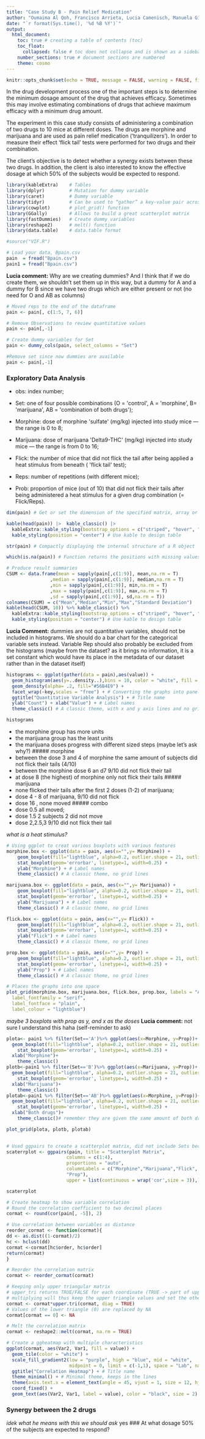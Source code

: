 ```yaml
---
title: "Case Study B - Pain Relief Medication"
author: "Oumaima Al Qoh, Francisco Arrieta, Lucia Camenisch, Manuela Giansante, Emily Schmidt, Camille Beatrice Valera"
date: "`r format(Sys.time(), '%d %B %Y')`"
output:
  html_document:
    toc: true # creating a table of contents (toc)
    toc_float: 
      collapsed: false # toc does not collapse and is shown as a sidebar (toc_float)
    number_sections: true # document sections are numbered
    theme: cosmo
---
```



```r
knitr::opts_chunk$set(echo = TRUE, message = FALSE, warning = FALSE, fig.align = "center")
```

In the drug development process one of the important steps is to determine the minimum dosage amount of the drug that achieves efficacy. Sometimes this may involve estimating combinations of drugs that achieve maximum efficacy with a
minimum drug amount.

The experiment in this case study consists of administering a combination of two drugs to 10 mice at different doses. The drugs are morphine and marijuana and are used as pain relief medication (‘tranquilizers’). In order to measure their effect ‘flick tail’ tests were performed for two drugs and their combination.

The client’s objective is to detect whether a synergy exists between these two drugs. In addition, the client is also interested to know the effective dosage at which 50% of the subjects would be expected to respond.


```r
library(kableExtra)    # Tables
library(dplyr)         # Mutation for dummy variable
library(caret)         # Dummy variable
library(tidyr)         # Can be used to “gather” a key-value pair across multiple columns
library(cowplot)       # plot_grid() function
library(GGally)        # Allows to build a great scatterplot matrix
library(fastDummies)   # Create dummy variables
library(reshape2)      # melt() function
library(data.table)    # data.table format

#source("VIF.R")
```



```r
# Load your data, Bpain.csv
pain  = fread("Bpain.csv")
pain1 = fread("Bpain.csv")
```


**Lucia comment:** Why are we creating dummies? And I think that if we do create them, we shouldn't set them up in this way, but a dummy for A and a dummy for B since we have two drugs which are either present or not (no need for O and AB as columns)

```r
# Moved reps to the end of the dataframe
pain <- pain[, c(1:5, 7, 6)]

# Remove Observations to review quantitative values
pain <- pain[,-1] 

# Create dummy variables for Set
pain <- dummy_cols(pain, select_columns = "Set")

#Remove set since now dummies are available
pain <- pain[,-1] 
```

### **Exploratory Data Analysis**
-   obs: index number;

-   Set: one of four possible combinations (O = \'control\', A =
    \'morphine\', B= \'marijuana\', AB = \'combination of both drugs\');

-   Morphine: dose of morphine \'sulfate\' (mg/kg) injected into study
    mice
    --- the range is 0 to 8;

-   Marijuana: dose of marijuana \'Delta9-THC\' (mg/kg) injected into
    study
    mice --- the range is from 0 to 16;

-   Flick: the number of mice that did not flick the tail after being
    applied
    a heat stimulus from beneath ( \'flick tail\' test);

-   Reps: number of repetitions (with different mice);

-   Prob: proportion of mice (out of 10) that did not flick their tails
    after
    being administered a heat stimulus for a given drug combination (=
    Flick/Reps).
```r
dim(pain) # Get or set the dimension of the specified matrix, array or data frame

kable(head(pain)) |>  kable_classic() |> 
  kableExtra::kable_styling(bootstrap_options = c("striped", "hover", "condensed","responsive")) |> 
  kable_styling(position = "center") # Use kable to design table

str(pain) # Compactly displaying the internal structure of a R object

which(is.na(pain)) # Function returns the positions with missing values, 0 missing values
```

```r
# Produce result summaries
CSUM <- data.frame(mean = sapply(pain[,c(1:9)], mean,na.rm = T) 
                ,median = sapply(pain[,c(1:9)], median,na.rm = T)
                ,min = sapply(pain[,c(1:9)], min,na.rm = T)
                ,max = sapply(pain[,c(1:9)], max,na.rm = T)
                ,sd = sapply(pain[,c(1:9)], sd,na.rm = T))
colnames(CSUM) = c("Mean","Median","Min","Max","Standard Deviation")
kable(head(CSUM, 10)) %>% kable_classic() %>% 
  kableExtra::kable_styling(bootstrap_options = c("striped", "hover", "condensed","responsive")) %>%
  kable_styling(position = "center") # Use kable to design table
```


**Lucia Comment:** dummies are not quantitative variables, should not be included in histograms. We should do a bar chart for the categorical variable sets instead. Variable Rep should also probably be excluded from the histograms (maybe from the dataset? as it brings no information, it is a set constant which would have its place in the metadata of our dataset rather than in the dataset itself)

```r
histograms <- ggplot(gather(data = pain),aes(value)) +
  geom_histogram(aes(y=..density..),bins = 10, color = "white", fill = "blue") + # Creates bin sizing and sets the lines as white
  geom_density(alpha= .2, fill="#56B4E9") +
  facet_wrap(~key,scales = "free") + # Converting the graphs into panels
  ggtitle("Quantitative Variable Analysis") + # Title name
  ylab("Count") + xlab("Value") + # Label names
  theme_classic() # A classic theme, with x and y axis lines and no grid lines

histograms
```


- the morphine group has more units
- the marijuana group has the least units
- the marijuana doses progress with different sized steps (maybe let's ask why?)
##### morphine
- between the dose 3 and 4 of morphine the same amount of subjects did not flick their tails (4/10)
- between the morphine dose 6 an d7 9/10 did not flick their tail
- at dose 8 (the highest) of morphine only not flick their tails
##### marijuana
- none flicked their tails after the first 2 doses (1-2) of marijuana;
- dose 4 - 8 of marijuana, 9/10 did not flick
- dose 16 , none moved
##### combo
- dose 0.5 all moved;
- dose 1.5 2 subjects 2 did not move
- dose 2,2.5,3 9/10 did not flick their tail

*what is a heat stimulus?*
```r
# Using ggplot to creat various boxplots with various features
morphine.box <- ggplot(data = pain, aes(x="",y= Morphine)) + 
    geom_boxplot(fill="lightblue", alpha=0.2, outlier.shape = 21, outlier.color = "black") +
    stat_boxplot(geom='errorbar', linetype=1, width=0.25) + 
    ylab("Morphine") + # Label names
    theme_classic() # A classic theme, no grid lines

marijuana.box <- ggplot(data = pain, aes(x="",y= Marijuana)) + 
    geom_boxplot(fill="lightblue", alpha=0.2, outlier.shape = 21, outlier.color = "black") + 
    stat_boxplot(geom='errorbar', linetype=1, width=0.25) + 
    ylab("Marijuana") + # Label names
    theme_classic() # A classic theme, no grid lines

flick.box <- ggplot(data = pain, aes(x="",y= Flick)) + 
    geom_boxplot(fill="lightblue", alpha=0.2, outlier.shape = 21, outlier.color = "black") + 
    stat_boxplot(geom='errorbar', linetype=1, width=0.25) + 
    ylab("Flick") + # Label names
    theme_classic() # A classic theme, no grid lines

prop.box <- ggplot(data = pain, aes(x="",y= Prop)) + 
    geom_boxplot(fill="lightblue", alpha=0.2, outlier.shape = 21, outlier.color = "black") + 
    stat_boxplot(geom='errorbar', linetype=1, width=0.25) + 
    ylab("Prop") + # Label names
    theme_classic() # A classic theme, no grid lines

# Places the graphs into one space
plot_grid(morphine.box, marijuana.box, flick.box, prop.box, labels = "AUTO", 
  label_fontfamily = "serif",
  label_fontface = "plain",
  label_colour = "lightblue")
```

*maybe 3 boxplots with prop as y, and x as the doses*
**Lucia comment:** not sure I understand this haha (self-reminder to ask)

```r
plota<- pain1 %>% filter(Set=='A')%>% ggplot(aes(x=Morphine, y=Prop))+
  geom_boxplot(fill="lightblue", alpha=0.2, outlier.shape = 21, outlier.color = "black") +
    stat_boxplot(geom='errorbar', linetype=1, width=0.25) + 
  xlab("Morphine")+
    theme_classic()
plotb<-pain1 %>% filter(Set=='B')%>% ggplot(aes(x=Marijuana, y=Prop))+
  geom_boxplot(fill="lightblue", alpha=0.2, outlier.shape = 21, outlier.color = "black") +
    stat_boxplot(geom='errorbar', linetype=1, width=0.25) + 
  xlab("Marijuana")+
    theme_classic()
plotab<-pain1 %>% filter(Set=='AB')%>% ggplot(aes(x=Morphine, y=Prop))+
  geom_boxplot(fill="lightblue", alpha=0.2, outlier.shape = 21, outlier.color = "black") +
    stat_boxplot(geom='errorbar', linetype=1, width=0.25) + 
  xlab("Both drugs")+
    theme_classic()# remember they are given the same amount of both drugs, decide whether to change the x axis

plot_grid(plota, plotb, plotab) 
  
```


```r
# Used ggpairs to create a scatterplot matrix, did not include Sets becuase of redundant informtion
scaterrplot <- ggpairs(pain, title = "Scatterplot Matrix",
                      columns = c(1:4),
                      proportions = "auto",
                      columnLabels = c("Morphine","Marijuana","Flick",
                      "Prop"),
                      upper = list(continuous = wrap('cor',size = 3)),) 

scaterrplot
```

```r
# Create heatmap to show variable correlation
# Round the correlation coefficient to two decimal places
cormat <- round(cor(pain[, -5]), 2)

# Use correlation between variables as distance
reorder_cormat <- function(cormat){ 
dd <- as.dist((1-cormat)/2)
hc <- hclust(dd)
cormat <-cormat[hc$order, hc$order]
return(cormat)
}

# Reorder the correlation matrix
cormat <- reorder_cormat(cormat)

# Keeping only upper triangular matrix
# upper_tri returns TRUE/FALSE for each coordinate (TRUE -> part of upper triangle)
# multiplying will thus keep the upper triangle values and set the others to 0
cormat <- cormat*upper.tri(cormat, diag = TRUE)
# Values of the lower triangle (0) are replaced by NA
cormat[cormat == 0] <- NA

# Melt the correlation matrix
cormat <- reshape2::melt(cormat, na.rm = TRUE)

# Create a ggheatmap with multiple characteristics 
ggplot(cormat, aes(Var2, Var1, fill = value)) +
  geom_tile(color = "white") +
  scale_fill_gradient2(low = "purple", high = "blue", mid = "white",
                       midpoint = 0, limit = c(-1,1), space = "Lab", name="Pearson\nCorrelation") +
  ggtitle("Correlation Heatmap") + # Title name
  theme_minimal() + # Minimal theme, keeps in the lines
  theme(axis.text.x = element_text(angle = 45, vjust = 1, size = 12, hjust = 1)) +
  coord_fixed() +
  geom_text(aes(Var2, Var1, label = value), color = "black", size = 2)
```


### Synergy between the 2 drugs
*idek what he means with this we should ask*
yes 
### At what dosage 50% of the subjects are expected to respond?




